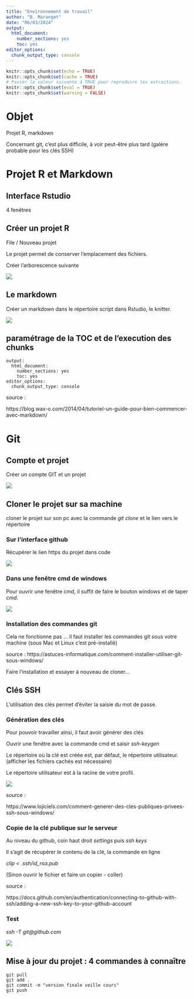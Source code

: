 ```yaml
---
title: "Environnement de travail"
author: "B. Maranget"
date: "06/03/2024"
output: 
  html_document: 
    number_sections: yes
    toc: yes
editor_options: 
  chunk_output_type: console
---
```



```r
knitr::opts_chunk$set(echo = TRUE)
knitr::opts_chunk$set(cache = TRUE)
# Passer la valeur suivante à TRUE pour reproduire les extractions.
knitr::opts_chunk$set(eval = TRUE)
knitr::opts_chunk$set(warning = FALSE)
```

# Objet

Projet R, markdown 

Concernant git, c'est plus difficile, à voir peut-être plus tard (galère probable pour les clés SSH)

# Projet R et Markdown

## Interface Rstudio

4 fenêtres

## Créer un projet R

File / Nouveau projet

Le projet permet de conserver l'emplacement des fichiers.

Créer l'arborescence suivante

![](img/arbo.png)


## Le markdown

Créer un markdown dans le répertoire script dans Rstudio, le knitter.

![](img/knit.png)

## paramétrage de la TOC et de l'execution des chunks


````
output: 
  html_document: 
    number_sections: yes
    toc: yes
editor_options: 
  chunk_output_type: console
````


source :

https://blog.wax-o.com/2014/04/tutoriel-un-guide-pour-bien-commencer-avec-markdown/






# Git

## Compte et projet

Créer un compte GIT et un projet

![](img/projetGIT.png)

## Cloner le projet sur sa machine

cloner le projet sur son pc avec la commande *git clone* et le lien vers le répertoire


### Sur l'interface github

Récupérer le lien https du projet dans code

![](img/GITclone.png)

### Dans une fenêtre cmd de windows

Pour ouvrir une fenêtre cmd, il suffit de faire le bouton windows et de taper *cmd*.

![](img/GITcloneShell.png)

### Installation des commandes git

Cela ne fonctionne pas ... il faut installer les commandes git sous votre machine (sous Mac et Linux c'est pré-installé)

source : https://astuces-informatique.com/comment-installer-utiliser-git-sous-windows/


Faire l'installation et essayer à nouveau de cloner...

## Clés SSH

L'utilisation des clés permet d'éviter la saisie du mot de passe.

### Génération des clés

Pour pouvoir travailler ainsi, il faut avoir générer des clés

Ouvrir une fenêtre avec la commande cmd et saisir *ssh-keygen*

Le répertoire où la clé est créée est, par défaut, le répertoire utilisateur.
(afficher les fichiers cachés est nécessaire)


Le répertoire utilisateur est à la racine de votre profil.

![](img/gitRepUtilisateur.png)


source :

https://www.lojiciels.com/comment-generer-des-cles-publiques-privees-ssh-sous-windows/


### Copie de la clé publique sur le serveur

Au niveau du github, coin haut droit *settings* puis *ssh keys*

Il s'agit de récupérer le contenu de la clé, la commande en ligne 

*clip < .ssh/id_rsa.pub*


(Sinon ouvrir le fichier et faire un copier - coller)



source :

https://docs.github.com/en/authentication/connecting-to-github-with-ssh/adding-a-new-ssh-key-to-your-github-account


### Test

*ssh -T git@github.com*


![](img/GIThi.png)

## Mise à jour du projet : 4 commandes à connaître


````
git pull
git add .
git commit -m "version finale veille cours"
git push
````

